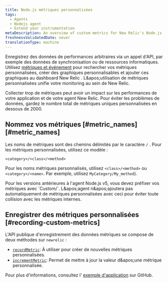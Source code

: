 ```yaml
---
title: Node.js métriques personnalisées
tags:
  - Agents
  - Nodejs agent
  - Extend your instrumentation
metaDescription: An overview of custom metrics for New Relic's Node.js agent and how to implement them for your application.
freshnessValidatedDate: never
translationType: machine
---
```


Enregistrez des données de performances arbitraires via un appel d'API, par exemple des données de synchronisation ou de ressources informatiques. Utilisez [métriques et événement](/docs/query-your-data/explore-query-data/data-explorer/introduction-data-explorer) pour rechercher vos métriques personnalisées, créer des graphiques personnalisables et ajouter ces graphiques au dashboard New Relic . L&amp;apos;utilisation de métriques personnalisées unifie votre monitoring au sein de New Relic.

<Callout variant="caution">
  Collecter trop de métriques peut avoir un impact sur les performances de votre application et de votre agent New Relic. Pour éviter les problèmes de données, gardez le nombre total de métriques uniques personnalisées en dessous de 2000.
</Callout>

## Nommez vos métriques [#metric\_names][#metric_names]

Les noms de métriques sont des chemins délimités par le caractère `/` . Pour les métriques personnalisées, utilisez ce modèle :

```
<category>/<class>/<method>
```

Pour les noms métriques personnalisés, utilisez `<class>/<method>` ou `<category>/<name>`. Par exemple, utilisez `MyCategory/My_method`).

<Callout variant="important">
  Pour les versions antérieures à l'agent Node.js v5, vous devez préfixer vos métriques avec `Custom/`. L&amp;apos;agent n&amp;apos;ajoutera pas automatiquement de métriques personnalisées avec ceci pour éviter toute collision avec les métriques internes.
</Callout>

## Enregistrer des métriques personnalisées [#recording-custom-metrics]

L'API publique d'enregistrement des données métriques se compose de deux méthodes sur `newrelic` :

* [`recordMetric`](https://newrelic.github.io/node-newrelic/API.html#recordMetric): À utiliser pour créer de nouvelles métriques personnalisées.
* [`incrementMetric`](https://newrelic.github.io/node-newrelic/API.html#incrementMetric): Permet de mettre à jour la valeur d&amp;apos;une métrique personnalisée.

Pour plus d'informations, consultez l' [exemple d'application](https://github.com/newrelic/newrelic-node-examples/tree/69d500e02077d2565c4762c21bf779e3e39845bf/custom-instrumentation/attributes-events-metrics) sur GitHub.